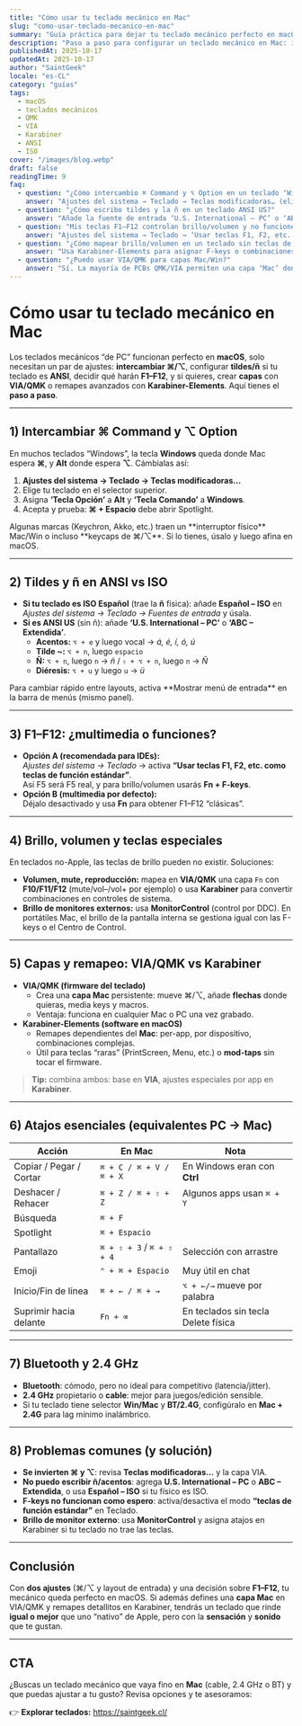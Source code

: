 ```yaml
---
title: "Cómo usar tu teclado mecánico en Mac"
slug: "como-usar-teclado-mecanico-en-mac"
summary: "Guía práctica para dejar tu teclado mecánico perfecto en macOS: mapeo de ⌘/⌥, tildes y ñ en ANSI, funciones F1–F12/medios, capas VIA/QMK, atajos esenciales y trucos para productividad."
description: "Paso a paso para configurar un teclado mecánico en Mac: intercambiar Command/Option, escribir acentos y ñ con ANSI o ISO, activar F1–F12 como teclas estándar, mapear multimedia/brillo, usar VIA/QMK y Karabiner-Elements, y resolver problemas comunes."
publishedAt: 2025-10-17
updatedAt: 2025-10-17
author: "SaintGeek"
locale: "es-CL"
category: "guías"
tags:
  - macOS
  - teclados mecánicos
  - QMK
  - VIA
  - Karabiner
  - ANSI
  - ISO
cover: "/images/blog.webp"
draft: false
readingTime: 9
faq:
  - question: "¿Cómo intercambio ⌘ Command y ⌥ Option en un teclado ‘Windows’?"
    answer: "Ajustes del sistema → Teclado → Teclas modificadoras… (elige tu teclado en la lista) → asigna la tecla Alt como ⌥ Opción y la tecla Windows como ⌘ Comando. Guarda y prueba en Spotlight (⌘+Espacio)."
  - question: "¿Cómo escribo tildes y la ñ en un teclado ANSI US?"
    answer: "Añade la fuente de entrada ‘U.S. International – PC’ o ‘ABC – Extendida’. Para acentos: ⌥+e y luego vocal (é), ⌥+u luego u (ü), ⌥+n luego n (ñ). También puedes añadir ‘Español – ISO’ si tu físico es ISO."
  - question: "Mis teclas F1–F12 controlan brillo/volumen y no funciones del IDE"
    answer: "Ajustes del sistema → Teclado → ‘Usar teclas F1, F2, etc. como teclas de función estándar’. Con esa opción, tendrás que mantener ‘Fn’ para usar brillo/volumen."
  - question: "¿Cómo mapear brillo/volumen en un teclado sin teclas de Apple?"
    answer: "Usa Karabiner-Elements para asignar F-keys o combinaciones a brillo/volumen, y MonitorControl para manejar el brillo de monitores externos (DDC)."
  - question: "¿Puedo usar VIA/QMK para capas Mac/Win?"
    answer: "Sí. La mayoría de PCBs QMK/VIA permiten una capa ‘Mac’ donde pones ⌘/⌥ en su sitio, flechas/medios y macros. Recuerda ‘Save to device’ para persistir."
---
```


# Cómo usar tu teclado mecánico en **Mac**

Los teclados mecánicos “de PC” funcionan perfecto en **macOS**, solo necesitan un par de ajustes: **intercambiar ⌘/⌥**, configurar **tildes/ñ** si tu teclado es **ANSI**, decidir qué harán **F1–F12**, y si quieres, crear **capas** con **VIA/QMK** o remapes avanzados con **Karabiner-Elements**. Aquí tienes el **paso a paso**.

---

## 1) Intercambiar ⌘ Command y ⌥ Option

En muchos teclados “Windows”, la tecla **Windows** queda donde Mac espera **⌘**, y **Alt** donde espera **⌥**. Cámbialas así:

1. **Ajustes del sistema → Teclado → Teclas modificadoras…**  
2. Elige tu teclado en el selector superior.  
3. Asigna **‘Tecla Opción’** a **Alt** y **‘Tecla Comando’** a **Windows**.  
4. Acepta y prueba: **⌘ + Espacio** debe abrir Spotlight.

<Note>
Algunas marcas (Keychron, Akko, etc.) traen un **interruptor físico** Mac/Win o incluso **keycaps de ⌘/⌥**. Si lo tienes, úsalo y luego afina en macOS.
</Note>

---

## 2) Tildes y **ñ** en ANSI vs ISO

- **Si tu teclado es ISO Español** (trae la **ñ** física): añade **Español – ISO** en *Ajustes del sistema → Teclado → Fuentes de entrada* y úsala.
- **Si es ANSI US** (sin ñ): añade **‘U.S. International – PC’** o **‘ABC – Extendida’**.  
  - **Acentos:** `⌥ + e` y luego vocal → *á, é, í, ó, ú*  
  - **Tilde ~:** `⌥ + n`, luego `espacio`  
  - **Ñ:** `⌥ + n`, luego `n` → *ñ* / `⇧ + ⌥ + n`, luego `n` → *Ñ*  
  - **Diéresis:** `⌥ + u` y luego `u` → *ü*

<Note>
Para cambiar rápido entre layouts, activa **Mostrar menú de entrada** en la barra de menús (mismo panel).
</Note>

---

## 3) F1–F12: ¿multimedia o funciones?

- **Opción A (recomendada para IDEs):**  
  *Ajustes del sistema → Teclado* → activa **“Usar teclas F1, F2, etc. como teclas de función estándar”**.  
  Así F5 será F5 real, y para brillo/volumen usarás **Fn + F-keys**.
- **Opción B (multimedia por defecto):**  
  Déjalo desactivado y usa **Fn** para obtener F1–F12 “clásicas”.

---

## 4) Brillo, volumen y teclas especiales

En teclados no-Apple, las teclas de brillo pueden no existir. Soluciones:

- **Volumen, mute, reproducción:** mapea en **VIA/QMK** una capa `Fn` con **F10/F11/F12** (mute/vol–/vol+ por ejemplo) o usa **Karabiner** para convertir combinaciones en controles de sistema.
- **Brillo de monitores externos:** usa **MonitorControl** (control por DDC). En portátiles Mac, el brillo de la pantalla interna se gestiona igual con las F-keys o el Centro de Control.

---

## 5) Capas y remapeo: VIA/QMK vs Karabiner

- **VIA/QMK (firmware del teclado)**  
  - Crea una **capa Mac** persistente: mueve ⌘/⌥, añade **flechas** donde quieras, media keys y macros.  
  - Ventaja: funciona en cualquier Mac o PC una vez grabado.  
- **Karabiner-Elements (software en macOS)**  
  - Remapes dependientes del **Mac**: per-app, por dispositivo, combinaciones complejas.  
  - Útil para teclas “raras” (PrintScreen, Menu, etc.) o **mod-taps** sin tocar el firmware.

> **Tip:** combina ambos: base en **VIA**, ajustes especiales por app en **Karabiner**.

---

## 6) Atajos esenciales (equivalentes PC → Mac)

| Acción | En Mac | Nota |
|---|---|---|
| Copiar / Pegar / Cortar | `⌘ + C / ⌘ + V / ⌘ + X` | En Windows eran con **Ctrl** |
| Deshacer / Rehacer | `⌘ + Z / ⌘ + ⇧ + Z` | Algunos apps usan `⌘ + Y` |
| Búsqueda | `⌘ + F` | |
| Spotlight | `⌘ + Espacio` | |
| Pantallazo | `⌘ + ⇧ + 3` / `⌘ + ⇧ + 4` | Selección con arrastre |
| Emoji | `⌃ + ⌘ + Espacio` | Muy útil en chat |
| Inicio/Fin de línea | `⌘ + ← / ⌘ + →` | `⌥ + ←/→` mueve por palabra |
| Suprimir hacia delante | `Fn + ⌫` | En teclados sin tecla Delete física |

---

## 7) Bluetooth y 2.4 GHz

- **Bluetooth**: cómodo, pero no ideal para competitivo (latencia/jitter).  
- **2.4 GHz** propietario o **cable**: mejor para juegos/edición sensible.  
- Si tu teclado tiene selector **Win/Mac** y **BT/2.4G**, configúralo en **Mac + 2.4G** para lag mínimo inalámbrico.

---

## 8) Problemas comunes (y solución)

- **Se invierten ⌘ y ⌥**: revisa **Teclas modificadoras…** y la capa VIA.  
- **No puedo escribir ñ/acentos**: agrega **U.S. International – PC** o **ABC – Extendida**, o usa **Español – ISO** si tu físico es ISO.  
- **F-keys no funcionan como espero**: activa/desactiva el modo **“teclas de función estándar”** en Teclado.  
- **Brillo de monitor externo**: usa **MonitorControl** y asigna atajos en Karabiner si tu teclado no trae las teclas.

---

## Conclusión

Con **dos ajustes** (⌘/⌥ y layout de entrada) y una decisión sobre **F1–F12**, tu mecánico queda perfecto en macOS. Si además defines una **capa Mac** en VIA/QMK y remapes detallitos en Karabiner, tendrás un teclado que rinde **igual o mejor** que uno “nativo” de Apple, pero con la **sensación** y **sonido** que te gustan.

---

## CTA

¿Buscas un teclado mecánico que vaya fino en **Mac** (cable, 2.4 GHz o BT) y que puedas ajustar a tu gusto? Revisa opciones y te asesoramos:

👉 **Explorar teclados:** https://saintgeek.cl/
